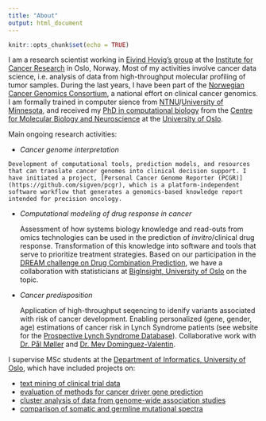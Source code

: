 ```yaml
---
title: "About"
output: html_document
---
```


```r
knitr::opts_chunk$set(echo = TRUE)
```

<p>I am a research scientist working in [Eivind Hovig's group](http://radium.no/hovig) at the [Institute for Cancer Research](http://radium.no) in Oslo, Norway. Most of my activities involve cancer data science, i.e. analysis of data from high-throughput molecular profiling of tumor samples. During the last years, I have been part of the [Norwegian Cancer Genomics Consortium](http://cancergenomics.no), a national effort on clinical cancer genomics. I am formally trained in computer sience from [NTNU](http://www.ntnu.no)/[University of Minnesota](http://www.umn.edu), and received my [PhD in computational biology](/thesis/PhD_Thesis_SigveNakken.pdf) from the [Centre for Molecular Biology and Neuroscience](http://www.cmbn.no) at the [University of Oslo](http://www.uio.no).</p>

<p>Main ongoing research activities:

   * _Cancer genome interpretation_

    Development of computational tools, prediction models, and resources that can translate cancer genomes into clinical decision support. I have initiated a project, [Personal Cancer Genome Reporter (PCGR)](https://github.com/sigven/pcgr), which is a platform-independent software workflow that generates a genomics-based knowledge report intended for precision oncology. 

  * _Computational modeling of drug response in cancer_

    Assessment of how systems biology knowledge and read-outs from omics technologies can be used in the prediction of _invitro_/clinical drug response. Transformation of this knowledge into software and tools that serve to prioritize treatment strategies. Based on our participation in the [DREAM challenge on Drug Combination Prediction](https://www.synapse.org/#!Synapse:syn4231880/wiki/235645), we have a collaboration with statisticians at [BigInsight, University of Oslo](http://biginsight.no) on the topic.  
   
  * _Cancer predisposition_

    Application of high-throughput seqencing to idenify variants associated with risk of cancer development. Enabling personalized (gene, gender, age) estimations of cancer risk in Lynch Syndrome patients (see website for the [Prospective Lynch Syndrome Database](http://lscarisk.org)). Collaborative work with [Dr. Pål Møller](http://www.ous-research.no/moller/) and [Dr. Mev Dominguez-Valentin](http://www.ous-research.no/home/hovig/Staff/17008).
  

I supervise MSc students at the [Department of Informatics, University of Oslo](https://www.mn.uio.no/ifi/), which have included projects on: 

* [text mining of clinical trial data](https://www.duo.uio.no/handle/10852/38306)
* [evaluation of methods for cancer driver gene prediction](https://www.duo.uio.no/handle/10852/41622)
* [cluster analysis of data from genome-wide association studies](https://www.duo.uio.no/handle/10852/53017)
* [comparison of somatic and germline mutational spectra](https://www.duo.uio.no/handle/10852/57756)
